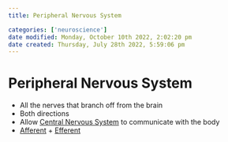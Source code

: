 ```yaml
---
title: Peripheral Nervous System

categories: ['neuroscience']
date modified: Monday, October 10th 2022, 2:02:20 pm
date created: Thursday, July 28th 2022, 5:59:06 pm
---
```


# Peripheral Nervous System
- All the nerves that branch off from the brain
- Both directions
- Allow [Central Nervous System](Central%20Nervous%20System.qmd) to communicate with the body
- [Afferent](Afferent.qmd) + [Efferent](Efferent.qmd)



